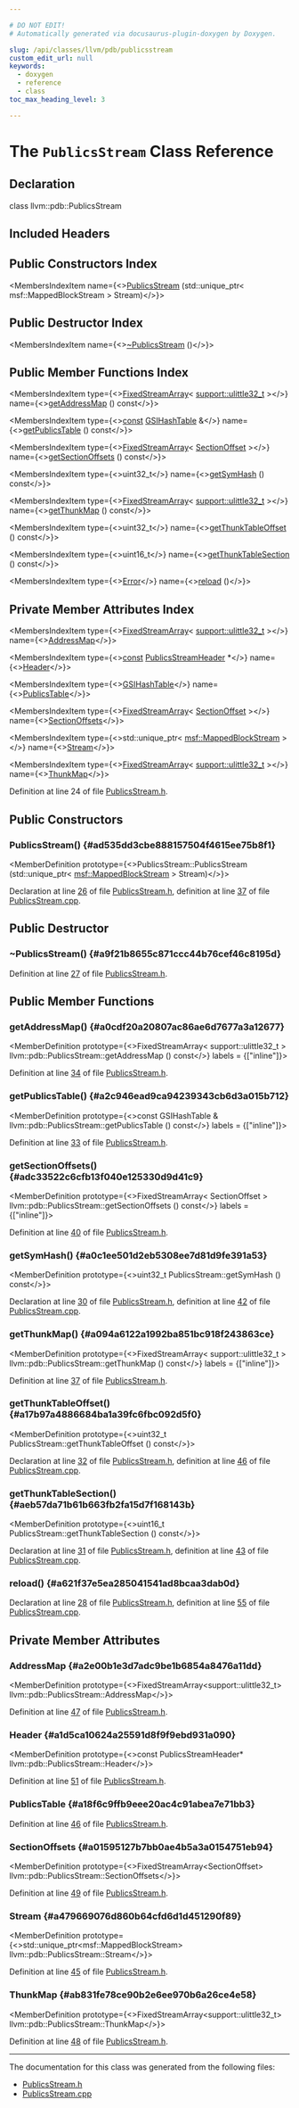 ```yaml
---

# DO NOT EDIT!
# Automatically generated via docusaurus-plugin-doxygen by Doxygen.

slug: /api/classes/llvm/pdb/publicsstream
custom_edit_url: null
keywords:
  - doxygen
  - reference
  - class
toc_max_heading_level: 3

---
```





# The `PublicsStream` Class Reference

<DoxygenPage pluginConfig={pluginConfig}>



## Declaration

<CodeBlock>class llvm::pdb::PublicsStream</CodeBlock>

## Included Headers

<IncludesList>
<IncludesListItem
  filePath="llvm/DebugInfo/PDB/Native/PublicsStream.h"
  permalink="/docs/api/files/include/include/llvm/include/llvm/debuginfo/include/llvm/debuginfo/pdb/include/llvm/debuginfo/pdb/native/publicsstream-h"
  isLocal="true" />
</IncludesList>

## Public Constructors Index

<MembersIndex>

<MembersIndexItem
  name={<><a href="#ad535dd3cbe888157504f4615ee75b8f1">PublicsStream</a> (std::unique&#95;ptr&lt; msf::MappedBlockStream &gt; Stream)</>}>
</MembersIndexItem>

</MembersIndex>

## Public Destructor Index

<MembersIndex>

<MembersIndexItem
  name={<><a href="#a9f21b8655c871ccc44b76cef46c8195d">~PublicsStream</a> ()</>}>
</MembersIndexItem>

</MembersIndex>

## Public Member Functions Index

<MembersIndex>

<MembersIndexItem
  type={<><a href="/docs/api/classes/llvm/fixedstreamarray">FixedStreamArray</a>&lt; <a href="/docs/api/namespaces/llvm/support/#a206b37274fa3e908017da357d12724d1">support::ulittle32&#95;t</a> &gt;</>}
  name={<><a href="#a0cdf20a20807ac86ae6d7677a3a12677">getAddressMap</a> () const</>}>
</MembersIndexItem>

<MembersIndexItem
  type={<><a href="/docs/api/files/lib/lib/target/lib/target/aarch64/aarch64promoteconstant-cpp/#a90f8350fecae261c25be85d38b451bff">const</a> <a href="/docs/api/classes/llvm/pdb/gsihashtable">GSIHashTable</a> &amp;</>}
  name={<><a href="#a2c946ead9ca94239343cb6d3a015b712">getPublicsTable</a> () const</>}>
</MembersIndexItem>

<MembersIndexItem
  type={<><a href="/docs/api/classes/llvm/fixedstreamarray">FixedStreamArray</a>&lt; <a href="/docs/api/structs/llvm/pdb/sectionoffset">SectionOffset</a> &gt;</>}
  name={<><a href="#adc33522c6cfb13f040e125330d9d41c9">getSectionOffsets</a> () const</>}>
</MembersIndexItem>

<MembersIndexItem
  type={<>uint32&#95;t</>}
  name={<><a href="#a0c1ee501d2eb5308ee7d81d9fe391a53">getSymHash</a> () const</>}>
</MembersIndexItem>

<MembersIndexItem
  type={<><a href="/docs/api/classes/llvm/fixedstreamarray">FixedStreamArray</a>&lt; <a href="/docs/api/namespaces/llvm/support/#a206b37274fa3e908017da357d12724d1">support::ulittle32&#95;t</a> &gt;</>}
  name={<><a href="#a094a6122a1992ba851bc918f243863ce">getThunkMap</a> () const</>}>
</MembersIndexItem>

<MembersIndexItem
  type={<>uint32&#95;t</>}
  name={<><a href="#a17b97a4886684ba1a39fc6fbc092d5f0">getThunkTableOffset</a> () const</>}>
</MembersIndexItem>

<MembersIndexItem
  type={<>uint16&#95;t</>}
  name={<><a href="#aeb57da71b61b663fb2fa15d7f168143b">getThunkTableSection</a> () const</>}>
</MembersIndexItem>

<MembersIndexItem
  type={<><a href="/docs/api/classes/llvm/error">Error</a></>}
  name={<><a href="#a621f37e5ea285041541ad8bcaa3dab0d">reload</a> ()</>}>
</MembersIndexItem>

</MembersIndex>

## Private Member Attributes Index

<MembersIndex>

<MembersIndexItem
  type={<><a href="/docs/api/classes/llvm/fixedstreamarray">FixedStreamArray</a>&lt; <a href="/docs/api/namespaces/llvm/support/#a206b37274fa3e908017da357d12724d1">support::ulittle32&#95;t</a> &gt;</>}
  name={<><a href="#a2e00b1e3d7adc9be1b6854a8476a11dd">AddressMap</a></>}>
</MembersIndexItem>

<MembersIndexItem
  type={<><a href="/docs/api/files/lib/lib/target/lib/target/aarch64/aarch64promoteconstant-cpp/#a90f8350fecae261c25be85d38b451bff">const</a> <a href="/docs/api/structs/llvm/pdb/publicsstreamheader">PublicsStreamHeader</a> &#42;</>}
  name={<><a href="#a1d5ca10624a25591d8f9f9ebd931a090">Header</a></>}>
</MembersIndexItem>

<MembersIndexItem
  type={<><a href="/docs/api/classes/llvm/pdb/gsihashtable">GSIHashTable</a></>}
  name={<><a href="#a18f6c9ffb9eee20ac4c91abea7e71bb3">PublicsTable</a></>}>
</MembersIndexItem>

<MembersIndexItem
  type={<><a href="/docs/api/classes/llvm/fixedstreamarray">FixedStreamArray</a>&lt; <a href="/docs/api/structs/llvm/pdb/sectionoffset">SectionOffset</a> &gt;</>}
  name={<><a href="#a01595127b7bb0ae4b5a3a0154751eb94">SectionOffsets</a></>}>
</MembersIndexItem>

<MembersIndexItem
  type={<>std::unique&#95;ptr&lt; <a href="/docs/api/classes/llvm/msf/mappedblockstream">msf::MappedBlockStream</a> &gt;</>}
  name={<><a href="#a479669076d860b64cfd6d1d451290f89">Stream</a></>}>
</MembersIndexItem>

<MembersIndexItem
  type={<><a href="/docs/api/classes/llvm/fixedstreamarray">FixedStreamArray</a>&lt; <a href="/docs/api/namespaces/llvm/support/#a206b37274fa3e908017da357d12724d1">support::ulittle32&#95;t</a> &gt;</>}
  name={<><a href="#ab831fe78ce90b2e6ee970b6a26ce4e58">ThunkMap</a></>}>
</MembersIndexItem>

</MembersIndex>


Definition at line 24 of file <a href="/docs/api/files/include/include/llvm/include/llvm/debuginfo/include/llvm/debuginfo/pdb/include/llvm/debuginfo/pdb/native/publicsstream-h">PublicsStream.h</a>.

<SectionDefinition>

## Public Constructors

### PublicsStream() {#ad535dd3cbe888157504f4615ee75b8f1}

<MemberDefinition
  prototype={<>PublicsStream::PublicsStream (std::unique&#95;ptr&lt; <a href="/docs/api/classes/llvm/msf/mappedblockstream">msf::MappedBlockStream</a> &gt; Stream)</>}>

Declaration at line <a href="/docs/api/files/include/include/llvm/include/llvm/debuginfo/include/llvm/debuginfo/pdb/include/llvm/debuginfo/pdb/native/publicsstream-h/#l00026">26</a> of file <a href="/docs/api/files/include/include/llvm/include/llvm/debuginfo/include/llvm/debuginfo/pdb/include/llvm/debuginfo/pdb/native/publicsstream-h">PublicsStream.h</a>, definition at line <a href="/docs/api/files/lib/lib/debuginfo/lib/debuginfo/pdb/lib/debuginfo/pdb/native/publicsstream-cpp/#l00037">37</a> of file <a href="/docs/api/files/lib/lib/debuginfo/lib/debuginfo/pdb/lib/debuginfo/pdb/native/publicsstream-cpp">PublicsStream.cpp</a>.
</MemberDefinition>

</SectionDefinition>

<SectionDefinition>

## Public Destructor

### ~PublicsStream() {#a9f21b8655c871ccc44b76cef46c8195d}

<MemberDefinition
  prototype="PublicsStream::~PublicsStream ()">

Definition at line <a href="/docs/api/files/include/include/llvm/include/llvm/debuginfo/include/llvm/debuginfo/pdb/include/llvm/debuginfo/pdb/native/publicsstream-h/#l00027">27</a> of file <a href="/docs/api/files/include/include/llvm/include/llvm/debuginfo/include/llvm/debuginfo/pdb/include/llvm/debuginfo/pdb/native/publicsstream-h">PublicsStream.h</a>.
</MemberDefinition>

</SectionDefinition>

<SectionDefinition>

## Public Member Functions

### getAddressMap() {#a0cdf20a20807ac86ae6d7677a3a12677}

<MemberDefinition
  prototype={<>FixedStreamArray&lt; support::ulittle32&#95;t &gt; llvm::pdb::PublicsStream::getAddressMap () const</>}
  labels = {["inline"]}>

Definition at line <a href="/docs/api/files/include/include/llvm/include/llvm/debuginfo/include/llvm/debuginfo/pdb/include/llvm/debuginfo/pdb/native/publicsstream-h/#l00034">34</a> of file <a href="/docs/api/files/include/include/llvm/include/llvm/debuginfo/include/llvm/debuginfo/pdb/include/llvm/debuginfo/pdb/native/publicsstream-h">PublicsStream.h</a>.
</MemberDefinition>

### getPublicsTable() {#a2c946ead9ca94239343cb6d3a015b712}

<MemberDefinition
  prototype={<>const GSIHashTable &amp; llvm::pdb::PublicsStream::getPublicsTable () const</>}
  labels = {["inline"]}>

Definition at line <a href="/docs/api/files/include/include/llvm/include/llvm/debuginfo/include/llvm/debuginfo/pdb/include/llvm/debuginfo/pdb/native/publicsstream-h/#l00033">33</a> of file <a href="/docs/api/files/include/include/llvm/include/llvm/debuginfo/include/llvm/debuginfo/pdb/include/llvm/debuginfo/pdb/native/publicsstream-h">PublicsStream.h</a>.
</MemberDefinition>

### getSectionOffsets() {#adc33522c6cfb13f040e125330d9d41c9}

<MemberDefinition
  prototype={<>FixedStreamArray&lt; SectionOffset &gt; llvm::pdb::PublicsStream::getSectionOffsets () const</>}
  labels = {["inline"]}>

Definition at line <a href="/docs/api/files/include/include/llvm/include/llvm/debuginfo/include/llvm/debuginfo/pdb/include/llvm/debuginfo/pdb/native/publicsstream-h/#l00040">40</a> of file <a href="/docs/api/files/include/include/llvm/include/llvm/debuginfo/include/llvm/debuginfo/pdb/include/llvm/debuginfo/pdb/native/publicsstream-h">PublicsStream.h</a>.
</MemberDefinition>

### getSymHash() {#a0c1ee501d2eb5308ee7d81d9fe391a53}

<MemberDefinition
  prototype={<>uint32&#95;t PublicsStream::getSymHash () const</>}>

Declaration at line <a href="/docs/api/files/include/include/llvm/include/llvm/debuginfo/include/llvm/debuginfo/pdb/include/llvm/debuginfo/pdb/native/publicsstream-h/#l00030">30</a> of file <a href="/docs/api/files/include/include/llvm/include/llvm/debuginfo/include/llvm/debuginfo/pdb/include/llvm/debuginfo/pdb/native/publicsstream-h">PublicsStream.h</a>, definition at line <a href="/docs/api/files/lib/lib/debuginfo/lib/debuginfo/pdb/lib/debuginfo/pdb/native/publicsstream-cpp/#l00042">42</a> of file <a href="/docs/api/files/lib/lib/debuginfo/lib/debuginfo/pdb/lib/debuginfo/pdb/native/publicsstream-cpp">PublicsStream.cpp</a>.
</MemberDefinition>

### getThunkMap() {#a094a6122a1992ba851bc918f243863ce}

<MemberDefinition
  prototype={<>FixedStreamArray&lt; support::ulittle32&#95;t &gt; llvm::pdb::PublicsStream::getThunkMap () const</>}
  labels = {["inline"]}>

Definition at line <a href="/docs/api/files/include/include/llvm/include/llvm/debuginfo/include/llvm/debuginfo/pdb/include/llvm/debuginfo/pdb/native/publicsstream-h/#l00037">37</a> of file <a href="/docs/api/files/include/include/llvm/include/llvm/debuginfo/include/llvm/debuginfo/pdb/include/llvm/debuginfo/pdb/native/publicsstream-h">PublicsStream.h</a>.
</MemberDefinition>

### getThunkTableOffset() {#a17b97a4886684ba1a39fc6fbc092d5f0}

<MemberDefinition
  prototype={<>uint32&#95;t PublicsStream::getThunkTableOffset () const</>}>

Declaration at line <a href="/docs/api/files/include/include/llvm/include/llvm/debuginfo/include/llvm/debuginfo/pdb/include/llvm/debuginfo/pdb/native/publicsstream-h/#l00032">32</a> of file <a href="/docs/api/files/include/include/llvm/include/llvm/debuginfo/include/llvm/debuginfo/pdb/include/llvm/debuginfo/pdb/native/publicsstream-h">PublicsStream.h</a>, definition at line <a href="/docs/api/files/lib/lib/debuginfo/lib/debuginfo/pdb/lib/debuginfo/pdb/native/publicsstream-cpp/#l00046">46</a> of file <a href="/docs/api/files/lib/lib/debuginfo/lib/debuginfo/pdb/lib/debuginfo/pdb/native/publicsstream-cpp">PublicsStream.cpp</a>.
</MemberDefinition>

### getThunkTableSection() {#aeb57da71b61b663fb2fa15d7f168143b}

<MemberDefinition
  prototype={<>uint16&#95;t PublicsStream::getThunkTableSection () const</>}>

Declaration at line <a href="/docs/api/files/include/include/llvm/include/llvm/debuginfo/include/llvm/debuginfo/pdb/include/llvm/debuginfo/pdb/native/publicsstream-h/#l00031">31</a> of file <a href="/docs/api/files/include/include/llvm/include/llvm/debuginfo/include/llvm/debuginfo/pdb/include/llvm/debuginfo/pdb/native/publicsstream-h">PublicsStream.h</a>, definition at line <a href="/docs/api/files/lib/lib/debuginfo/lib/debuginfo/pdb/lib/debuginfo/pdb/native/publicsstream-cpp/#l00043">43</a> of file <a href="/docs/api/files/lib/lib/debuginfo/lib/debuginfo/pdb/lib/debuginfo/pdb/native/publicsstream-cpp">PublicsStream.cpp</a>.
</MemberDefinition>

### reload() {#a621f37e5ea285041541ad8bcaa3dab0d}

<MemberDefinition
  prototype="Error PublicsStream::reload ()">

Declaration at line <a href="/docs/api/files/include/include/llvm/include/llvm/debuginfo/include/llvm/debuginfo/pdb/include/llvm/debuginfo/pdb/native/publicsstream-h/#l00028">28</a> of file <a href="/docs/api/files/include/include/llvm/include/llvm/debuginfo/include/llvm/debuginfo/pdb/include/llvm/debuginfo/pdb/native/publicsstream-h">PublicsStream.h</a>, definition at line <a href="/docs/api/files/lib/lib/debuginfo/lib/debuginfo/pdb/lib/debuginfo/pdb/native/publicsstream-cpp/#l00055">55</a> of file <a href="/docs/api/files/lib/lib/debuginfo/lib/debuginfo/pdb/lib/debuginfo/pdb/native/publicsstream-cpp">PublicsStream.cpp</a>.
</MemberDefinition>

</SectionDefinition>

<SectionDefinition>

## Private Member Attributes

### AddressMap {#a2e00b1e3d7adc9be1b6854a8476a11dd}

<MemberDefinition
  prototype={<>FixedStreamArray&lt;support::ulittle32&#95;t&gt; llvm::pdb::PublicsStream::AddressMap</>}>

Definition at line <a href="/docs/api/files/include/include/llvm/include/llvm/debuginfo/include/llvm/debuginfo/pdb/include/llvm/debuginfo/pdb/native/publicsstream-h/#l00047">47</a> of file <a href="/docs/api/files/include/include/llvm/include/llvm/debuginfo/include/llvm/debuginfo/pdb/include/llvm/debuginfo/pdb/native/publicsstream-h">PublicsStream.h</a>.
</MemberDefinition>

### Header {#a1d5ca10624a25591d8f9f9ebd931a090}

<MemberDefinition
  prototype={<>const PublicsStreamHeader&#42; llvm::pdb::PublicsStream::Header</>}>

Definition at line <a href="/docs/api/files/include/include/llvm/include/llvm/debuginfo/include/llvm/debuginfo/pdb/include/llvm/debuginfo/pdb/native/publicsstream-h/#l00051">51</a> of file <a href="/docs/api/files/include/include/llvm/include/llvm/debuginfo/include/llvm/debuginfo/pdb/include/llvm/debuginfo/pdb/native/publicsstream-h">PublicsStream.h</a>.
</MemberDefinition>

### PublicsTable {#a18f6c9ffb9eee20ac4c91abea7e71bb3}

<MemberDefinition
  prototype="GSIHashTable llvm::pdb::PublicsStream::PublicsTable">

Definition at line <a href="/docs/api/files/include/include/llvm/include/llvm/debuginfo/include/llvm/debuginfo/pdb/include/llvm/debuginfo/pdb/native/publicsstream-h/#l00046">46</a> of file <a href="/docs/api/files/include/include/llvm/include/llvm/debuginfo/include/llvm/debuginfo/pdb/include/llvm/debuginfo/pdb/native/publicsstream-h">PublicsStream.h</a>.
</MemberDefinition>

### SectionOffsets {#a01595127b7bb0ae4b5a3a0154751eb94}

<MemberDefinition
  prototype={<>FixedStreamArray&lt;SectionOffset&gt; llvm::pdb::PublicsStream::SectionOffsets</>}>

Definition at line <a href="/docs/api/files/include/include/llvm/include/llvm/debuginfo/include/llvm/debuginfo/pdb/include/llvm/debuginfo/pdb/native/publicsstream-h/#l00049">49</a> of file <a href="/docs/api/files/include/include/llvm/include/llvm/debuginfo/include/llvm/debuginfo/pdb/include/llvm/debuginfo/pdb/native/publicsstream-h">PublicsStream.h</a>.
</MemberDefinition>

### Stream {#a479669076d860b64cfd6d1d451290f89}

<MemberDefinition
  prototype={<>std::unique&#95;ptr&lt;msf::MappedBlockStream&gt; llvm::pdb::PublicsStream::Stream</>}>

Definition at line <a href="/docs/api/files/include/include/llvm/include/llvm/debuginfo/include/llvm/debuginfo/pdb/include/llvm/debuginfo/pdb/native/publicsstream-h/#l00045">45</a> of file <a href="/docs/api/files/include/include/llvm/include/llvm/debuginfo/include/llvm/debuginfo/pdb/include/llvm/debuginfo/pdb/native/publicsstream-h">PublicsStream.h</a>.
</MemberDefinition>

### ThunkMap {#ab831fe78ce90b2e6ee970b6a26ce4e58}

<MemberDefinition
  prototype={<>FixedStreamArray&lt;support::ulittle32&#95;t&gt; llvm::pdb::PublicsStream::ThunkMap</>}>

Definition at line <a href="/docs/api/files/include/include/llvm/include/llvm/debuginfo/include/llvm/debuginfo/pdb/include/llvm/debuginfo/pdb/native/publicsstream-h/#l00048">48</a> of file <a href="/docs/api/files/include/include/llvm/include/llvm/debuginfo/include/llvm/debuginfo/pdb/include/llvm/debuginfo/pdb/native/publicsstream-h">PublicsStream.h</a>.
</MemberDefinition>

</SectionDefinition>

<hr/>

The documentation for this class was generated from the following files:

<ul>
<li><a href="/docs/api/files/include/include/llvm/include/llvm/debuginfo/include/llvm/debuginfo/pdb/include/llvm/debuginfo/pdb/native/publicsstream-h">PublicsStream.h</a></li>
<li><a href="/docs/api/files/lib/lib/debuginfo/lib/debuginfo/pdb/lib/debuginfo/pdb/native/publicsstream-cpp">PublicsStream.cpp</a></li>
</ul>

</DoxygenPage>
